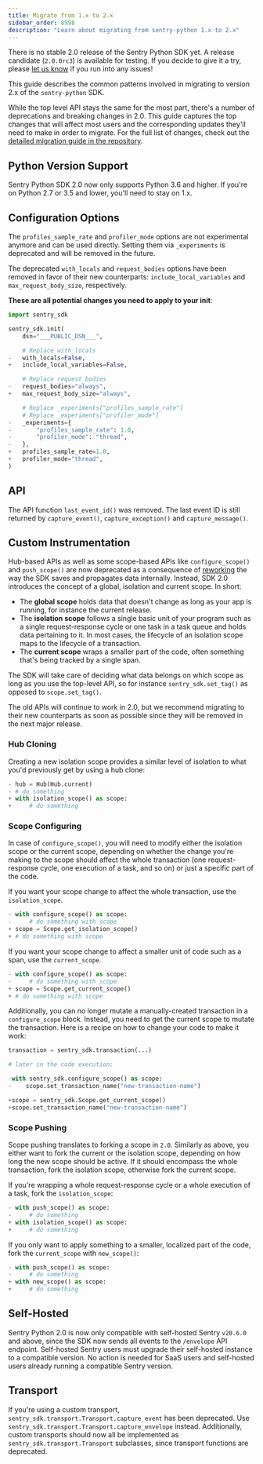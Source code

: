 ```yaml
---
title: Migrate from 1.x to 2.x
sidebar_order: 8998
description: "Learn about migrating from sentry-python 1.x to 2.x"
---
```


<Note>

There is no stable 2.0 release of the Sentry Python SDK yet. A release candidate (`2.0.0rc3`) is available for testing. If you decide to give it a try, please [let us know](https://github.com/getsentry/sentry-python/issues) if you run into any issues!

</Note>

This guide describes the common patterns involved in migrating to version 2.x of the `sentry-python` SDK.

While the top level API stays the same for the most part, there's a number of deprecations and breaking changes in 2.0. This guide captures the top changes that will affect most users and the corresponding updates they'll need to make in order to migrate. For the full list of changes, check out the [detailed migration guide in the repository](https://github.com/getsentry/sentry-python/blob/sentry-sdk-2.0/MIGRATION_GUIDE.md).

## Python Version Support

Sentry Python SDK 2.0 now only supports Python 3.6 and higher. If you're on Python 2.7 or 3.5 and lower, you'll need to stay on 1.x.

## Configuration Options

The `profiles_sample_rate` and `profiler_mode` options are not experimental anymore and can be used directly. Setting them via `_experiments` is deprecated and will be removed in the future.

The deprecated `with_locals` and `request_bodies` options have been removed in favor of their new counterparts: `include_local_variables` and `max_request_body_size`, respectively.

**These are all potential changes you need to apply to your init**:

<SignInNote />

```python diff
import sentry_sdk

sentry_sdk.init(
    dsn="___PUBLIC_DSN___",

    # Replace with_locals
-   with_locals=False,
+   include_local_variables=False,

    # Replace request_bodies
-   request_bodies="always",
+   max_request_body_size="always",

    # Replace _experiments["profiles_sample_rate"]
    # Replace _experiments["profiler_mode"]
-   _experiments={
-       "profiles_sample_rate": 1.0,
-       "profiler_mode": "thread",
-   },
+   profiles_sample_rate=1.0,
+   profiler_mode="thread",
)
```

## API

The API function `last_event_id()` was removed. The last event ID is still returned by `capture_event()`, `capture_exception()` and `capture_message()`.

## Custom Instrumentation

Hub-based APIs as well as some scope-based APIs like `configure_scope()` and `push_scope()` are now deprecated as a consequence of [reworking](/platforms/python/enriching-events/scopes/) the way the SDK saves and propagates data internally. Instead, SDK 2.0 introduces the concept of a global, isolation and current scope. In short:

- The **global scope** holds data that doesn't change as long as your app is running, for instance the current release.
- The **isolation scope** follows a single basic unit of your program such as a single request-response cycle or one task in a task queue and holds data pertaining to it. In most cases, the lifecycle of an isolation scope maps to the lifecycle of a transaction.
- The **current scope** wraps a smaller part of the code, often something that's being tracked by a single span.

The SDK will take care of deciding what data belongs on which scope as long as you use the top-level API, so for instance `sentry_sdk.set_tag()` as opposed to `scope.set_tag()`.

The old APIs will continue to work in 2.0, but we recommend migrating to their new counterparts as soon as possible since they will be removed in the next major release.

### Hub Cloning

Creating a new isolation scope provides a similar level of isolation to what you'd previously get by using a hub clone:

<SignInNote />

```python diff
- hub = Hub(Hub.current)
- # do something
+ with isolation_scope() as scope:
+     # do something
```

### Scope Configuring

In case of `configure_scope()`, you will need to modify either the isolation scope
or the current scope, depending on whether the change you're making to the scope
should affect the whole transaction (one request-response cycle, one execution of
a task, and so on) or just a specific part of the code.

If you want your scope change to affect the whole transaction, use the `isolation_scope`.

<SignInNote />

```python diff
- with configure_scope() as scope:
-     # do something with scope
+ scope = Scope.get_isolation_scope()
+ # do something with scope
```

If you want your scope change to affect a smaller unit of code such as a span, use the `current_scope`.

```python diff
- with configure_scope() as scope:
-     # do something with scope
+ scope = Scope.get_current_scope()
+ # do something with scope
```

Additionally, you can no longer mutate a manually-created transaction in a `configure_scope` block. Instead, you need to get the current scope to mutate the transaction. Here is a recipe on how to change your code to make it work:

<SignInNote />

```python diff
transaction = sentry_sdk.transaction(...)

# later in the code execution:

-with sentry_sdk.configure_scope() as scope:
-    scope.set_transaction_name("new-transaction-name")

+scope = sentry_sdk.Scope.get_current_scope()
+scope.set_transaction_name("new-transaction-name")
```

### Scope Pushing

Scope pushing translates to forking a scope in `2.0`. Similarly as above, you either want to fork the current or the isolation scope, depending on how long the new scope should be active. If it should encompass the whole transaction, fork the isolation scope, otherwise fork the current scope.

If you're wrapping a whole request-response cycle or a whole execution of a task, fork the `isolation_scope`:

<SignInNote />

```python diff
- with push_scope() as scope:
-     # do something
+ with isolation_scope() as scope:
+     # do something
```

If you only want to apply something to a smaller, localized part of the code, fork the `current_scope` with `new_scope()`:

```python diff
- with push_scope() as scope:
-     # do something
+ with new_scope() as scope:
+     # do something
```


## Self-Hosted

Sentry Python 2.0 is now only compatible with self-hosted Sentry `v20.6.0` and above, since the SDK now sends all events to the `/envelope` API endpoint. Self-hosted Sentry users must upgrade their self-hosted instance to a compatible version. No action is needed for SaaS users and self-hosted users already running a compatible Sentry version.

## Transport

If you're using a custom transport, `sentry_sdk.transport.Transport.capture_event` has been deprecated. Use `sentry_sdk.transport.Transport.capture_envelope` instead. Additionally, custom transports should now all be implemented as `sentry_sdk.transport.Transport` subclasses, since transport functions are deprecated.

